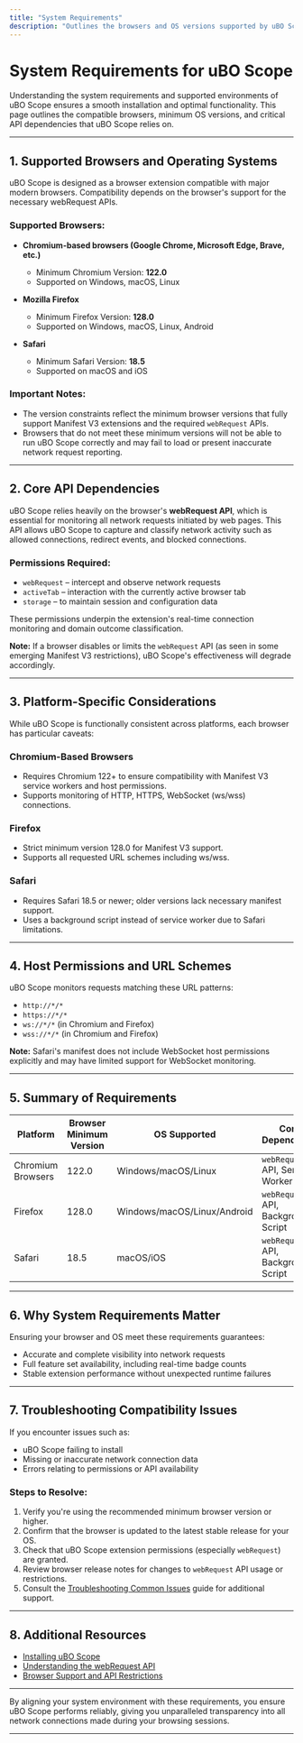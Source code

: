 ```yaml
---
title: "System Requirements"
description: "Outlines the browsers and OS versions supported by uBO Scope, ensuring users can determine compatibility before installation. Highlights the use of webRequest APIs and any platform-specific caveats."
---
```


# System Requirements for uBO Scope

Understanding the system requirements and supported environments of uBO Scope ensures a smooth installation and optimal functionality. This page outlines the compatible browsers, minimum OS versions, and critical API dependencies that uBO Scope relies on.

---

## 1. Supported Browsers and Operating Systems

uBO Scope is designed as a browser extension compatible with major modern browsers. Compatibility depends on the browser's support for the necessary webRequest APIs.

### Supported Browsers:

- **Chromium-based browsers (Google Chrome, Microsoft Edge, Brave, etc.)**
  - Minimum Chromium Version: **122.0**
  - Supported on Windows, macOS, Linux

- **Mozilla Firefox**
  - Minimum Firefox Version: **128.0**
  - Supported on Windows, macOS, Linux, Android

- **Safari**
  - Minimum Safari Version: **18.5**
  - Supported on macOS and iOS


### Important Notes:
- The version constraints reflect the minimum browser versions that fully support Manifest V3 extensions and the required `webRequest` APIs.
- Browsers that do not meet these minimum versions will not be able to run uBO Scope correctly and may fail to load or present inaccurate network request reporting.

---

## 2. Core API Dependencies

uBO Scope relies heavily on the browser's **webRequest API**, which is essential for monitoring all network requests initiated by web pages. This API allows uBO Scope to capture and classify network activity such as allowed connections, redirect events, and blocked connections.

### Permissions Required:

- `webRequest` – intercept and observe network requests
- `activeTab` – interaction with the currently active browser tab
- `storage` – to maintain session and configuration data

These permissions underpin the extension's real-time connection monitoring and domain outcome classification.

**Note:** If a browser disables or limits the `webRequest` API (as seen in some emerging Manifest V3 restrictions), uBO Scope's effectiveness will degrade accordingly.

---

## 3. Platform-Specific Considerations

While uBO Scope is functionally consistent across platforms, each browser has particular caveats:

### Chromium-Based Browsers
- Requires Chromium 122+ to ensure compatibility with Manifest V3 service workers and host permissions.
- Supports monitoring of HTTP, HTTPS, WebSocket (ws/wss) connections.

### Firefox
- Strict minimum version 128.0 for Manifest V3 support.
- Supports all requested URL schemes including ws/wss.

### Safari
- Requires Safari 18.5 or newer; older versions lack necessary manifest support.
- Uses a background script instead of service worker due to Safari limitations.

---

## 4. Host Permissions and URL Schemes

uBO Scope monitors requests matching these URL patterns:

- `http://*/*`
- `https://*/*`
- `ws://*/*` (in Chromium and Firefox)
- `wss://*/*` (in Chromium and Firefox)

**Note:** Safari's manifest does not include WebSocket host permissions explicitly and may have limited support for WebSocket monitoring.

---

## 5. Summary of Requirements

| Platform           | Browser Minimum Version | OS Supported           | Core Dependency       |
|--------------------|-------------------------|-----------------------|----------------------|
| Chromium Browsers   | 122.0                   | Windows/macOS/Linux   | `webRequest` API, Service Worker |
| Firefox            | 128.0                   | Windows/macOS/Linux/Android | `webRequest` API, Background Script |
| Safari             | 18.5                    | macOS/iOS             | `webRequest` API, Background Script |

---

## 6. Why System Requirements Matter

Ensuring your browser and OS meet these requirements guarantees:

- Accurate and complete visibility into network requests
- Full feature set availability, including real-time badge counts
- Stable extension performance without unexpected runtime failures

---

## 7. Troubleshooting Compatibility Issues

If you encounter issues such as:
- uBO Scope failing to install
- Missing or inaccurate network connection data
- Errors relating to permissions or API availability

### Steps to Resolve:

1. Verify you're using the recommended minimum browser version or higher.
2. Confirm that the browser is updated to the latest stable release for your OS.
3. Check that uBO Scope extension permissions (especially `webRequest`) are granted.
4. Review browser release notes for changes to `webRequest` API usage or restrictions.
5. Consult the [Troubleshooting Common Issues](/getting-started/quick-start-usage-validation/basic-troubleshooting) guide for additional support.


---

## 8. Additional Resources

- [Installing uBO Scope](/getting-started/setup-introduction-and-installation/installing-ubo-scope)
- [Understanding the webRequest API](https://developer.mozilla.org/en-US/docs/Mozilla/Add-ons/WebExtensions/API/webRequest)
- [Browser Support and API Restrictions](https://developer.chrome.com/docs/extensions/mv3/intro/mv3-migration/)

---

By aligning your system environment with these requirements, you ensure uBO Scope performs reliably, giving you unparalleled transparency into all network connections made during your browsing sessions.


---